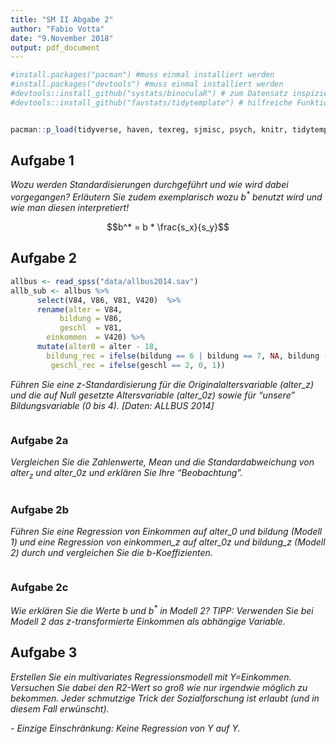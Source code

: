 ```yaml
---
title: "SM II Abgabe 2"
author: "Fabio Votta"
date: "9.November 2018"
output: pdf_document
---
```


```r
#install.packages("pacman") #muss einmal installiert werden
#install.packages("devtools") #muss einmal installiert werden
#devtools::install_github("systats/binoculaR") # zum Datensatz inspizieren :)
#devtools::install_github("favstats/tidytemplate") # hilfreiche Funktionen


pacman::p_load(tidyverse, haven, texreg, sjmisc, psych, knitr, tidytemplate, lm.beta, stargazer)
```

## Aufgabe 1


_Wozu werden Standardisierungen durchgeführt und wie wird dabei vorgegangen? Erläutern Sie zudem exemplarisch wozu $b^*$ benutzt wird und wie man diesen interpretiert!_

$$b^* = b * \frac{s_x}{s_y}$$


## Aufgabe 2

```r
allbus <- read_spss("data/allbus2014.sav")
allb_sub <- allbus %>% 
      select(V84, V86, V81, V420)  %>% 
      rename(alter = V84, 
           bildung = V86, 
           geschl  = V81,  
        einkommen  = V420) %>%
      mutate(alter0 = alter - 18,
        bildung_rec = ifelse(bildung == 6 | bildung == 7, NA, bildung - 1),
         geschl_rec = ifelse(geschl == 2, 0, 1))

```


*Führen Sie eine z-Standardisierung für die Originalaltersvariable (alter_z) und die auf Null gesetzte Altersvariable (alter_0z) sowie für "unsere" Bildungsvariable (0 bis 4). [Daten: ALLBUS 2014]*


```r



```


### Aufgabe 2a

*Vergleichen Sie die Zahlenwerte, Mean und die Standardabweichung von alter$_z$ und alter_0z und erklären Sie Ihre "Beobachtung".*


```r




```

### Aufgabe 2b

*Führen Sie eine Regression von Einkommen auf alter_0 und bildung (Modell 1) und eine Regression von einkommen_z auf alter_0z und bildung_z (Modell 2) durch und vergleichen Sie die b-Koeffizienten.*

```r





```



### Aufgabe 2c

_Wie erklären Sie die Werte b und $b^*$ in Modell 2? TIPP: Verwenden Sie bei Modell 2 das z-transformierte Einkommen als abhängige Variable._


## Aufgabe 3 

*Erstellen Sie ein multivariates Regressionsmodell mit Y=Einkommen. Versuchen Sie dabei den R2-Wert so groß wie nur irgendwie möglich zu bekommen. Jeder schmutzige Trick der Sozialforschung ist erlaubt (und in diesem Fall erwünscht).*

*- Einzige Einschränkung: Keine Regression von Y auf Y.*

```r




```





